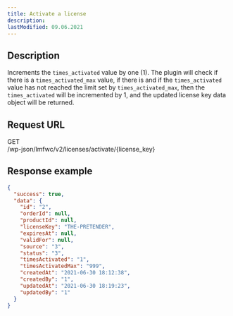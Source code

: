 ```yaml
---
title: Activate a license
description:
lastModified: 09.06.2021
---
```


## Description

Increments the `times_activated` value by one (1). The plugin will check if
there is a `times_activated_max` value, if there is and if the
`times_activated` value has not reached the limit set by `times_activated_max`,
then the `times_activated` will be incremented by 1, and the updated license
key data object will be returned.

## Request URL

<div className={"doc-request-example"} style={{ marginBottom: '1em' }}>
  <div className={"method get"}>GET</div>
  <div className={"url"}>/wp-json/lmfwc/v2/licenses/activate/<span className={"variable"}>&#123;license_key&#125;</span></div>
</div>

## Response example

```json
{
  "success": true,
  "data": {
    "id": "2",
    "orderId": null,
    "productId": null,
    "licenseKey": "THE-PRETENDER",
    "expiresAt": null,
    "validFor": null,
    "source": "3",
    "status": "3",
    "timesActivated": "1",
    "timesActivatedMax": "999",
    "createdAt": "2021-06-30 18:12:38",
    "createdBy": "1",
    "updatedAt": "2021-06-30 18:19:23",
    "updatedBy": "1"
  }
}
```
